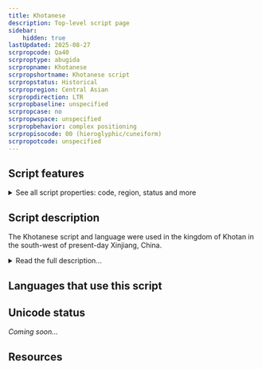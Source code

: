 ```yaml
---
title: Khotanese
description: Top-level script page
sidebar:
    hidden: true
lastUpdated: 2025-08-27
scrpropcode: Qa40
scrproptype: abugida
scrpropname: Khotanese
scrpropshortname: Khotanese script
scrpropstatus: Historical
scrpropregion: Central Asian
scrpropdirection: LTR
scrpropbaseline: unspecified
scrpropcase: no
scrpropwspace: unspecified
scrpropbehavior: complex positioning
scrpropisocode: 00 (hieroglyphic/cuneiform)
scrpropotcode: unspecified
---
```



## Script features

<details>
<summary> See all script properties: code, region, status and more</summary>
<ScriptInfo />
</details>

## Script description

The Khotanese script and language were used in the kingdom of Khotan in the south-west of present-day Xinjiang, China.

<details>
<summary>Read the full description...</summary>The Khotanese people were of Iranian descent and spoke an Indo-Iranian language.

Khotan lay along the Silk Road and was the first place outside of China (as China’s borders lay at that time) to begin cultivating silk. It was also a centre for the study and practice of Mahayana Buddhism. As a result, many languages including Chinese, Sanskrit, Prakrit and Tibetan were spoken there. Sanskrit and Prakrit were written in Khotan in a northern form of the [Brahmi](/scrlang/script-brah) script, called Gupta, from which the Khotanese script descended.

Khotanese is an abugida, similar in structure to [Tibetan](/scrlang/script-Tibt) with which it shares common origins. Characters were made up of a base radical with one or more vowel marks appended to it to change the quality of the following vowel from the “default” or inherent /a/ to either /i/, /u/ or /e/.

_This script is not currently recognized by the [ISO 15924 standard](http://www.unicode.org/iso15924/), but is included in ScriptSource for research purposes. If you have any information on this script, please add the information to this site. Your contributions can be a great help in refining and expanding the ISO 15924 standard. The [Script Encoding Initiative](http://www.linguistics.berkeley.edu/sei/) is working to support the inclusion of this script in the standard, and contributions here will support their efforts._
</details>

## Languages that use this script

<WsList script='Qa40' wsMax='5' />

## Unicode status

_Coming soon..._

## Resources

<ScriptResources detailSummary='seemore' />

